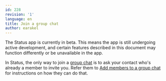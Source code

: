 ```yaml
---
id: 228
revision: '1'
language: en
title: Join a group chat
author: earakel
---
```


<Admonition type="beta" status="Status app is currently in beta stage">
  The Status app is currently in beta. This means the app is still undergoing active development, and certain features described in this document may function differently or be unavailable in the app.
</Admonition>

In Status, the only way to join a [group chat](./understand-group-chats.mdx) is to ask your contact who's already a member to invite you. Refer them to [Add members to a group chat](./add-members-to-a-group-chat.mdx) for instructions on how they can do that.
